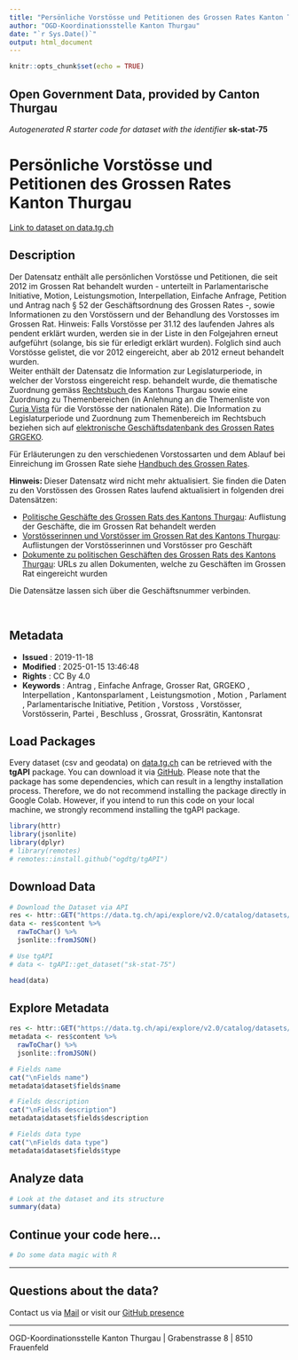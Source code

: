 ```yaml
---
title: "Persönliche Vorstösse und Petitionen des Grossen Rates Kanton Thurgau"
author: "OGD-Koordinationsstelle Kanton Thurgau"
date: "`r Sys.Date()`"
output: html_document
---
```


```r
knitr::opts_chunk$set(echo = TRUE)
```

## Open Government Data, provided by **Canton Thurgau**
*Autogenerated R starter code for dataset with the identifier* **sk-stat-75**


# **Persönliche Vorstösse und Petitionen des Grossen Rates Kanton Thurgau**

[Link to dataset on data.tg.ch](https://data.tg.ch/explore/dataset/sk-stat-75/information/)

## Description

<p>Der Datensatz enthält alle persönlichen Vorstösse und Petitionen, die seit 2012 im Grossen Rat behandelt wurden - unterteilt in Parlamentarische Initiative, Motion, Leistungsmotion, Interpellation, Einfache Anfrage, Petition und Antrag nach § 52 der Geschäftsordnung des Grossen Rates -, sowie Informationen zu den Vorstössern und der Behandlung des Vorstosses im Grossen Rat. Hinweis: Falls Vorstösse per 31.12 des laufenden Jahres als pendent erklärt wurden, werden sie in der Liste in den Folgejahren erneut aufgeführt (solange, bis sie für erledigt erklärt wurden). Folglich sind auch Vorstösse gelistet, die vor 2012 eingereicht, aber ab 2012 erneut behandelt wurden. <br>Weiter enthält der Datensatz die Information zur Legislaturperiode, in welcher der Vorstoss eingereicht resp. behandelt wurde, die thematische Zuordnung gemäss <a href='https://www.rechtsbuch.tg.ch/app/de/systematic/texts_of_law' target='_blank'>Rechtsbuch </a>des Kantons Thurgau sowie eine Zuordnung zu Themenbereichen (in Anlehnung an die Themenliste von <a href='https://www.parlament.ch/de/ratsbetrieb/curia-vista' target='_blank'>Curia Vista</a> für die Vorstösse der nationalen Räte). Die Information zu Legislaturperiode und Zuordnung zum Themenbereich im Rechtsbuch beziehen sich auf <a href='https://grgeko.tg.ch/' target='_blank'>elektronische Geschäftsdatenbank des Grossen Rates GRGEKO</a>.</p><p>Für Erläuterungen zu den verschiedenen Vorstossarten und dem Ablauf bei Einreichung im Grossen Rate siehe <a href='https://parlament.tg.ch/geschaefte/handbuch-grosser-rat.html/12314' target='_blank'>Handbuch des Grossen Rates</a>.</p>  <p><b>Hinweis: </b>Dieser Datensatz wird nicht mehr aktualisiert. Sie finden die Daten zu den Vorstössen des Grossen Rates laufend aktualisiert in folgenden drei Datensätzen:</p><ul><li><a href='https://data.tg.ch/explore/dataset/sk-stat-140/table/' target='_blank'>Politische Geschäfte des Grossen Rats des Kantons Thurgau</a>: Auflistung der Geschäfte, die im Grossen Rat behandelt werden</li><li><a href='https://data.tg.ch/explore/dataset/sk-stat-141/table/' target='_blank'>Vorstösserinnen und Vorstösser im Grossen Rat des Kantons Thurgau</a>: Auflistungen der Vorstösserinnen und Vorstösser pro Geschäft</li><li><a href='https://data.tg.ch/explore/dataset/sk-stat-139/table/' target='_blank'>Dokumente zu politischen Geschäften des Grossen Rats des Kantons Thurgau</a>: URLs zu allen Dokumenten, welche zu Geschäften im Grossen Rat eingereicht wurden</li></ul><p>Die Datensätze lassen sich über die Geschäftsnummer verbinden.</p><p><br></p>

## Metadata

- **Issued**                   : 2019-11-18
- **Modified**                 : 2025-01-15 13:46:48
- **Rights**                   : CC By 4.0
- **Keywords**                 : Antrag , Einfache Anfrage, Grosser Rat, GRGEKO , Interpellation , Kantonsparlament , Leistungsmotion , Motion , Parlament , Parlamentarische Initiative, Petition , Vorstoss , Vorstösser, Vorstösserin, Partei , Beschluss , Grossrat, Grossrätin, Kantonsrat

## Load Packages

Every dataset (csv and geodata) on [data.tg.ch](https://data.tg.ch/pages/start/) can be retrieved with the **tgAPI** package. You can download it via [GitHub](https://github.com/ogdtg/tgAPI). Please note that the package has some dependencies, which can result in a lengthy installation process. Therefore, we do not recommend installing the package directly in Google Colab. However, if you intend to run this code on your local machine, we strongly recommend installing the tgAPI package.

```r
library(httr)
library(jsonlite)
library(dplyr)
# library(remotes)
# remotes::install.github("ogdtg/tgAPI")

```


## Download Data


```r
# Download the Dataset via API
res <- httr::GET("https://data.tg.ch/api/explore/v2.0/catalog/datasets/sk-stat-75/exports/json")
data <- res$content %>%
  rawToChar() %>%
  jsonlite::fromJSON()

# Use tgAPI
# data <- tgAPI::get_dataset("sk-stat-75")

head(data)

```


## Explore Metadata

```r

res <- httr::GET("https://data.tg.ch/api/explore/v2.0/catalog/datasets/sk-stat-75")
metadata <- res$content %>%
  rawToChar() %>%
  jsonlite::fromJSON()

# Fields name
cat("\nFields name")
metadata$dataset$fields$name

# Fields description
cat("\nFields description")
metadata$dataset$fields$description

# Fields data type
cat("\nFields data type")
metadata$dataset$fields$type

```


## Analyze data

```r

# Look at the dataset and its structure
summary(data)

```


## Continue your code here...


```r
# Do some data magic with R
```

------------------------------------------------------------------------

## Questions about the data?

Contact us via [Mail](mailto:ogd@tg.ch) or visit our [GitHub presence](https://github.com/ogdtg)


------------------------------------------------------------------------

OGD-Koordinationsstelle Kanton Thurgau | Grabenstrasse 8 | 8510 Frauenfeld
